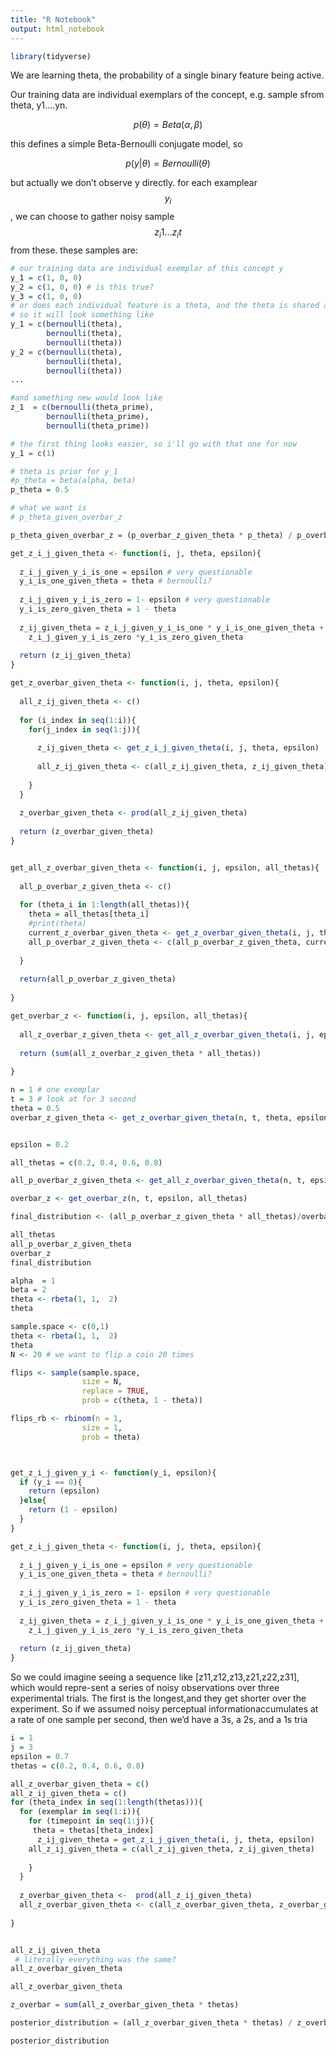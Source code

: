 ```yaml
---
title: "R Notebook"
output: html_notebook
---
```



```r
library(tidyverse)
```
We are learning theta, the probability of a single binary feature being active. 


Our training data are individual exemplars of the concept, e.g. sample sfrom theta, y1....yn. 

$$ p(\theta) = Beta(\alpha, \beta) $$

this defines a simple Beta-Bernoulli conjugate model, so 

$$p(y | \theta) = Bernoulli(\theta)$$

but actually we don't observe y directly. for each examplear $$y_i$$, we can choose to gather noisy sample $$z_i1...z_it$$ from these. these samples are: 

\begin{equation}
p(z_{ij} | y_i) = 
\begin{cases}
    \epsilon, & \text{for } y_i = 0 \\
    1-\epsilon, & \text{for } y_i = 1. \\
\end{cases}
\end{equation}

```r
# our training data are individual exemplar of this concept y 
y_1 = c(1, 0, 0) 
y_2 = c(1, 0, 0) # is this true? 
y_3 = c(1, 0, 0) 
# or does each individual feature is a theta, and the theta is shared among all features? 
# so it will look something like 
y_1 = c(bernoulli(theta), 
        bernoulli(theta), 
        bernoulli(theta))  
y_2 = c(bernoulli(theta), 
        bernoulli(theta), 
        bernoulli(theta)) 
...

#and something new would look like 
z_1  = c(bernoulli(theta_prime), 
        bernoulli(theta_prime), 
        bernoulli(theta_prime))

```

```r
# the first thing looks easier, so i'll go with that one for now
y_1 = c(1)

# theta is prior for y_1
#p_theta = beta(alpha, beta)
p_theta = 0.5 

# what we want is 
# p_theta_given_overbar_z

p_theta_given_overbar_z = (p_overbar_z_given_theta * p_theta) / p_overbar_z
```


```r
get_z_i_j_given_theta <- function(i, j, theta, epsilon){
  
  z_i_j_given_y_i_is_one = epsilon # very questionable 
  y_i_is_one_given_theta = theta # bernoulli? 
  
  z_i_j_given_y_i_is_zero = 1- epsilon # very questionable 
  y_i_is_zero_given_theta = 1 - theta
  
  z_ij_given_theta = z_i_j_given_y_i_is_one * y_i_is_one_given_theta + 
    z_i_j_given_y_i_is_zero *y_i_is_zero_given_theta
  
  return (z_ij_given_theta)
}

get_z_overbar_given_theta <- function(i, j, theta, epsilon){
  
  all_z_ij_given_theta <- c() 
  
  for (i_index in seq(1:i)){
    for(j_index in seq(1:j)){
      
      z_ij_given_theta <- get_z_i_j_given_theta(i, j, theta, epsilon)
      
      all_z_ij_given_theta <- c(all_z_ij_given_theta, z_ij_given_theta)
      
    }
  }
  
  z_overbar_given_theta <- prod(all_z_ij_given_theta)
  
  return (z_overbar_given_theta)
}


get_all_z_overbar_given_theta <- function(i, j, epsilon, all_thetas){
  
  all_p_overbar_z_given_theta <- c()
  
  for (theta_i in 1:length(all_thetas)){
    theta = all_thetas[theta_i]
    #print(theta)
    current_z_overbar_given_theta <- get_z_overbar_given_theta(i, j, theta, epsilon)
    all_p_overbar_z_given_theta <- c(all_p_overbar_z_given_theta, current_z_overbar_given_theta)
  
  }
  
  return(all_p_overbar_z_given_theta)
  
}

get_overbar_z <- function(i, j, epsilon, all_thetas){
  
  all_z_overbar_z_given_theta <- get_all_z_overbar_given_theta(i, j, epsilon, all_thetas)
  
  return (sum(all_z_overbar_z_given_theta * all_thetas))
  
}
```

```r
n = 1 # one exemplar 
t = 3 # look at for 3 second 
theta = 0.5
overbar_z_given_theta <- get_z_overbar_given_theta(n, t, theta, epsilon)


epsilon = 0.2

all_thetas = c(0.2, 0.4, 0.6, 0.8)

all_p_overbar_z_given_theta <- get_all_z_overbar_given_theta(n, t, epsilon, all_thetas)

overbar_z <- get_overbar_z(n, t, epsilon, all_thetas)

final_distribution <- (all_p_overbar_z_given_theta * all_thetas)/overbar_z

all_thetas
all_p_overbar_z_given_theta
overbar_z
final_distribution

```





```r
alpha  = 1
beta = 2
theta <- rbeta(1, 1,  2)
theta
```

```r
sample.space <- c(0,1)
theta <- rbeta(1, 1,  2)
theta
N <- 20 # we want to flip a coin 20 times

flips <- sample(sample.space, 
                size = N, 
                replace = TRUE, 
                prob = c(theta, 1 - theta))

flips_rb <- rbinom(n = 1, 
                size = 1, 
                prob = theta)




```

```r
get_z_i_j_given_y_i <- function(y_i, epsilon){
  if (y_i == 0){
    return (epsilon)
  }else{
    return (1 - epsilon)
  }
}
```


```r
get_z_i_j_given_theta <- function(i, j, theta, epsilon){
  
  z_i_j_given_y_i_is_one = epsilon # very questionable 
  y_i_is_one_given_theta = theta # bernoulli? 
  
  z_i_j_given_y_i_is_zero = 1- epsilon # very questionable 
  y_i_is_zero_given_theta = 1 - theta
  
  z_ij_given_theta = z_i_j_given_y_i_is_one * y_i_is_one_given_theta + 
    z_i_j_given_y_i_is_zero *y_i_is_zero_given_theta
  
  return (z_ij_given_theta)
}
```


So we could imagine seeing a sequence like [z11,z12,z13,z21,z22,z31], which would repre-sent a series of noisy observations over three experimental trials.  The first is the longest,and they get shorter over the experiment.  So if we assumed noisy perceptual informationaccumulates at a rate of one sample per second, then we’d have a 3s, a 2s, and a 1s tria

```r
i = 1
j = 3
epsilon = 0.7
thetas = c(0.2, 0.4, 0.6, 0.8)

all_z_overbar_given_theta = c()
all_z_ij_given_theta = c()
for (theta_index in seq(1:length(thetas))){
  for (exemplar in seq(1:i)){
    for (timepoint in seq(1:j)){
     theta = thetas[theta_index]
      z_ij_given_theta = get_z_i_j_given_theta(i, j, theta, epsilon)
    all_z_ij_given_theta = c(all_z_ij_given_theta, z_ij_given_theta)
    
    }
  }
  
  z_overbar_given_theta <-  prod(all_z_ij_given_theta)
  all_z_overbar_given_theta <- c(all_z_overbar_given_theta, z_overbar_given_theta)
  
}


all_z_ij_given_theta
 # literally everything was the same?
all_z_overbar_given_theta

```

```r
all_z_overbar_given_theta
```

```r
z_overbar = sum(all_z_overbar_given_theta * thetas)
```

```r
posterior_distribution = (all_z_overbar_given_theta * thetas) / z_overbar
```

```r
posterior_distribution
```

